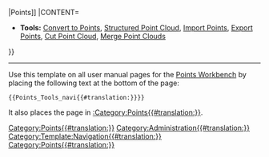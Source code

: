 {{navigation menu 2
|TITLE=[[Image:Workbench_Points.svg|24px]] [[Points_Workbench{{#translation:}}|Points]]
|CONTENT=

* '''Tools:''' [[Points_Convert{{#translation:}}|Convert to Points]], [[Points_Structure{{#translation:}}|Structured Point Cloud]], [[Points_Import{{#translation:}}|Import Points]], [[Points_Export{{#translation:}}|Export Points]], [[Points_PolyCut{{#translation:}}|Cut Point Cloud]], [[Points_Merge{{#translation:}}|Merge Point Clouds]]
}}<includeonly>[[Category:Points{{#translation:}}]]</includeonly><noinclude>

----

Use this template on all user manual pages for the [[Points Workbench]] by placing the following text at the bottom of the page:
 <nowiki>{{Points_Tools_navi{{#translation:}}}}</nowiki>

It also places the page in [[:Category:Points{{#translation:}}]].
[[Category:Administration{{#translation:}}]]
[[Category:Template:Navigation{{#translation:}}]]
[[Category:Points{{#translation:}}]]
</noinclude>